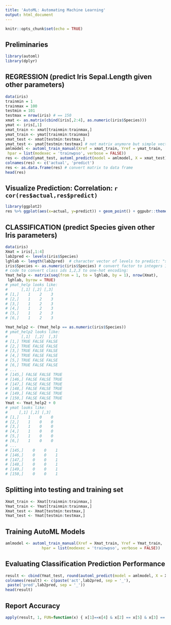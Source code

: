 ```yaml
---
title: 'AutoML: Automating Machine Learning'
output: html_document
---
```


```r
knitr::opts_chunk$set(echo = TRUE)
```

## Preliminaries

```r
library(automl)
library(dplyr)
```


## REGRESSION (predict Iris Sepal.Length given other parameters)

```r

data(iris)
trainmin = 1
trainmax = 100
testmin = 101
testmax = nrow(iris) # == 150
xmat <- as.matrix(cbind(iris[,2:4], as.numeric(iris$Species)))
ymat <- iris[,1]
xmat_train <- xmat[trainmin:trainmax,]
ymat_train <- ymat[trainmin:trainmax]
xmat_test <- xmat[testmin:testmax,]
ymat_test <- ymat[testmin:testmax] # not matrix anymore but simple vector
amlmodel <- automl_train_manual(Xref = xmat_train, Yref = ymat_train,
 hpar = list(modexec = 'trainwpso', verbose = FALSE))
res <- cbind(ymat_test, automl_predict(model = amlmodel, X = xmat_test))
colnames(res) <- c('actual', 'predict')
res <- as.data.frame(res) # convert matrix to data frame
head(res)
```
## Visualize Prediction: Correlation: `r cor(res$actual,res$predict)`

```r
library(ggplot2)
res %>% ggplot(aes(x=actual, y=predict)) + geom_point() + ggpubr::theme_pubclean()
```

## CLASSIFICATION (predict Species given other Iris parameters)

```r
data(iris)
Xmat = iris[,1:4]
lab2pred <- levels(iris$Species)
lghlab <- length(lab2pred)  # character vector of levels to predict: "setosa"     "versicolor" "virginica" 
iris$Species <- as.numeric(iris$Species) # convert factor to integers 1,2,3 
# code to convert class ids 1,2,3 to one-hot encoding:
Ymat_help <- matrix(seq(from = 1, to = lghlab, by = 1), nrow(Xmat),
 lghlab, byrow = TRUE)
# ymat_help looks like:
#      [,1] [,2] [,3]
# [1,]    1    2    3
# [2,]    1    2    3
# [3,]    1    2    3
# [4,]    1    2    3
# [5,]    1    2    3
# [6,]    1    2    3

Ymat_help2 <- (Ymat_help == as.numeric(iris$Species))
# ymat_help2 looks like:
#      [,1]  [,2]  [,3]
# [1,] TRUE FALSE FALSE
# [2,] TRUE FALSE FALSE
# [3,] TRUE FALSE FALSE
# [4,] TRUE FALSE FALSE
# [5,] TRUE FALSE FALSE
# [6,] TRUE FALSE FALSE
# ...
# [145,] FALSE FALSE TRUE
# [146,] FALSE FALSE TRUE
# [147,] FALSE FALSE TRUE
# [148,] FALSE FALSE TRUE
# [149,] FALSE FALSE TRUE
# [150,] FALSE FALSE TRUE
Ymat <- Ymat_help2 + 0
# ymat looks like:
#     [,1] [,2] [,3]
# [1,]    1    0    0
# [2,]    1    0    0
# [3,]    1    0    0
# [4,]    1    0    0
# [5,]    1    0    0
# [6,]    1    0    0
# ...
# [145,]    0    0    1
# [146,]    0    0    1
# [147,]    0    0    1
# [148,]    0    0    1
# [149,]    0    0    1
# [150,]    0    0    1
```

## Splitting into testing and training set

```r
Xmat_train <- Xmat[trainmin:trainmax,]
Ymat_train <- Ymat[trainmin:trainmax,]
Xmat_test <- Xmat[testmin:testmax,]
Ymat_test <- Ymat[testmin:testmax,]
```

## Training AutoML Models

```r
amlmodel <- automl_train_manual(Xref = Xmat_train, Yref = Ymat_train,
                hpar = list(modexec = 'trainwpso', verbose = FALSE))
```

## Evaluating Classification Prediction Performance

```r
result <- cbind(Ymat_test, round(automl_predict(model = amlmodel, X = Xmat_test)))
colnames(result) <- c(paste('act',lab2pred, sep = '_'),
 paste('pred',lab2pred, sep = '_'))
head(result)
```

## Report Accuracy

```r
apply(result, 1, FUN=function(x) { x[1]==x[4] & x[2] == x[5] & x[3] == x[6]})
```

